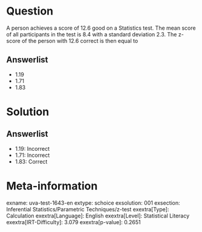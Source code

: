 Question
========

A person achieves a score of 12.6 good on a Statistics test. The mean score of all participants in the test is 8.4 with a standard deviation 2.3. The z-score of the person with 12.6 correct is then equal to

Answerlist
----------

* 1.19
* 1.71
* 1.83

Solution
========

Answerlist
----------

* 1.19: Incorrect
* 1.71: Incorrect
* 1.83: Correct

Meta-information
================
exname: uva-test-1643-en
extype: schoice
exsolution: 001
exsection: Inferential Statistics/Parametric Techniques/z-test
exextra[Type]: Calculation
exextra[Language]: English
exextra[Level]: Statistical Literacy
exextra[IRT-Difficulty]: 3.079
exextra[p-value]: 0.2651
